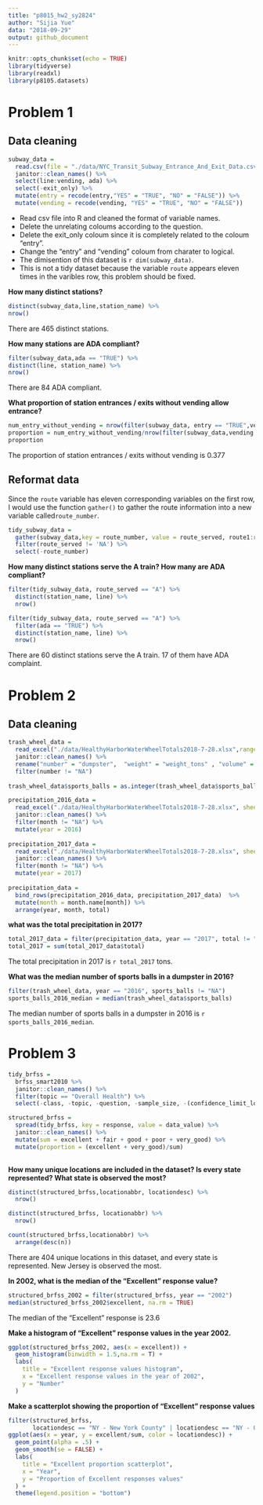 ```yaml
---
title: "p8015_hw2_sy2824"
author: "Sijia Yue"
data: "2018-09-29"
output: github_document
---
```


```r
knitr::opts_chunk$set(echo = TRUE)
library(tidyverse)
library(readxl)
library(p8105.datasets)
```

# Problem 1

## Data cleaning
```r
subway_data = 
  read.csv(file = "./data/NYC_Transit_Subway_Entrance_And_Exit_Data.csv") %>%
  janitor::clean_names() %>%
  select(line:vending, ada) %>%
  select(-exit_only) %>%
  mutate(entry = recode(entry,"YES" = "TRUE", "NO" = "FALSE")) %>%
  mutate(vending = recode(vending, "YES" = "TRUE", "NO" = "FALSE")) 
```

* Read csv file into R and cleaned the format of variable names. 
* Delete the unrelating coloums according to the question. 
* Delete the exit_only coloum since it is completely related to the coloum "entry". 
* Change the "entry" and "vending" coloum from charater to logical.
* The dimisention of this dataset is `r dim(subway_data)`.
* This is not a tidy dataset because the variable `route` appears eleven times in the varibles row, this problem should be fixed.

**How many distinct stations?**
```r
distinct(subway_data,line,station_name) %>%
nrow()
```
There are 465 distinct stations.


**How many stations are ADA compliant?**
```r
filter(subway_data,ada == "TRUE") %>%
distinct(line, station_name) %>%  
nrow()
```
There are 84 ADA compliant.


**What proportion of station entrances / exits without vending allow entrance?**
```r
num_entry_without_vending = nrow(filter(subway_data, entry == "TRUE",vending == "FALSE")) 
proportion = num_entry_without_vending/nrow(filter(subway_data,vending == "FALSE"))
proportion
```
The proportion of station entrances / exits without vending is 0.377


## Reformat data
Since the `route` variable has eleven corresponding variables on the first row, I would use the function `gather()` to gather the route information into a new variable called`route_number`.

```r
tidy_subway_data =
  gather(subway_data,key = route_number, value = route_served, route1:route11) %>%
  filter(route_served != 'NA') %>% 
  select(-route_number)
```

**How many distinct stations serve the A train? How many are ADA compliant?**

```r
filter(tidy_subway_data, route_served == "A") %>%
  distinct(station_name, line) %>%
  nrow()

filter(tidy_subway_data, route_served == "A") %>%
  filter(ada == "TRUE") %>%
  distinct(station_name, line) %>%
  nrow()
```
There are 60 distinct stations serve the A train. 17 of them have ADA complaint.

# Problem 2

## Data cleaning
```r
trash_wheel_data = 
  read_excel("./data/HealthyHarborWaterWheelTotals2018-7-28.xlsx",range = 'A2:N256') %>% 
  janitor::clean_names() %>%
  rename("number" = "dumpster",  "weight" = "weight_tons" , "volume" = "volume_cubic_yards")  %>% 
  filter(number != "NA")  
  
trash_wheel_data$sports_balls = as.integer(trash_wheel_data$sports_balls)
```


```r
precipitation_2016_data = 
  read_excel("./data/HealthyHarborWaterWheelTotals2018-7-28.xlsx", sheet = "2016 Precipitation", range = 'A2:B15') %>%
  janitor::clean_names() %>% 
  filter(month != "NA") %>% 
  mutate(year = 2016) 
  
precipitation_2017_data = 
  read_excel("./data/HealthyHarborWaterWheelTotals2018-7-28.xlsx", sheet = "2017 Precipitation", range = 'A2:B15') %>%
  janitor::clean_names() %>% 
  filter(month != "NA") %>% 
  mutate(year = 2017) 
    
precipitation_data = 
  bind_rows(precipitation_2016_data, precipitation_2017_data)  %>% 
  mutate(month = month.name[month]) %>% 
  arrange(year, month, total)
```

**what was the total precipitation in 2017? **
```r
total_2017_data = filter(precipitation_data, year == "2017", total != "NA")
total_2017 = sum(total_2017_data$total)
```
The total precipitation in 2017 is `r total_2017` tons.

**What was the median number of sports balls in a dumpster in 2016?**
```r
filter(trash_wheel_data, year == "2016", sports_balls != "NA")
sports_balls_2016_median = median(trash_wheel_data$sports_balls)
```
The median number of sports balls in a dumpster in 2016 is `r sports_balls_2016_median`.

# Problem 3
```r
tidy_brfss = 
  brfss_smart2010 %>%
  janitor::clean_names() %>% 
  filter(topic == "Overall Health") %>% 
  select(-class, -topic, -question, -sample_size, -(confidence_limit_low:geo_location))

structured_brfss = 
  spread(tidy_brfss, key = response, value = data_value) %>% 
  janitor::clean_names() %>% 
  mutate(sum = excellent + fair + good + poor + very_good) %>% 
  mutate(proportion = (excellent + very_good)/sum) 
  
```

**How many unique locations are included in the dataset? Is every state represented? What state is observed the most?**
```r
distinct(structured_brfss,locationabbr, locationdesc) %>% 
  nrow()

distinct(structured_brfss, locationabbr) %>% 
  nrow()

count(structured_brfss,locationabbr) %>% 
  arrange(desc(n))
```
There are 404 unique locations in this dataset, and every state is represented. New Jersey is observed the most.

**In 2002, what is the median of the “Excellent” response value?**
```r
structured_brfss_2002 = filter(structured_brfss, year == "2002") 
median(structured_brfss_2002$excellent, na.rm = TRUE)
```
The median of the "Excellent" response is 23.6

**Make a histogram of “Excellent” response values in the year 2002.**
```r
ggplot(structured_brfss_2002, aes(x = excellent)) +
  geom_histogram(binwidth = 1.5,na.rm = T) +
  labs(
    title = "Excellent response values histogram",
    x = "Excellent response values in the year of 2002",
    y = "Number"
  )
```

**Make a scatterplot showing the proportion of “Excellent” response values**
```r
filter(structured_brfss, 
       locationdesc == "NY - New York County" | locationdesc == "NY - Queens County") %>% 
ggplot(aes(x = year, y = excellent/sum, color = locationdesc)) +
  geom_point(alpha = .5) +
  geom_smooth(se = FALSE) +
  labs(
    title = "Excellent proportion scatterplot",
    x = "Year",
    y = "Proportion of Excellent responses values"
  ) +
  theme(legend.position = "bottom")
```

